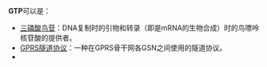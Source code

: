 '''GTP'''可以是：
*[[三磷酸鸟苷|三磷酸鸟苷]]：DNA复制时的引物和转录（即是mRNA的生物合成）时的鸟嘌呤核苷酸的提供者。
*[[GPRS隧道协议|GPRS隧道协议]]：一种在GPRS骨干网各GSN之间使用的隧道协议。
*{{le|Go Text Protocol}}

{{消歧义|cat=三字拉丁字母缩写消歧义}}